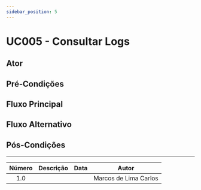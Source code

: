 ```yaml
---
sidebar_position: 5
---
```


# UC005 - Consultar Logs 

## Ator

## Pré-Condições

## Fluxo Principal

## Fluxo Alternativo

## Pós-Condições 

---

| Número | Descrição | Data  |         Autor         |
| :----: | :-------: | :---: | :-------------------: |
|  1.0   |           |       | Marcos de Lima Carlos |
